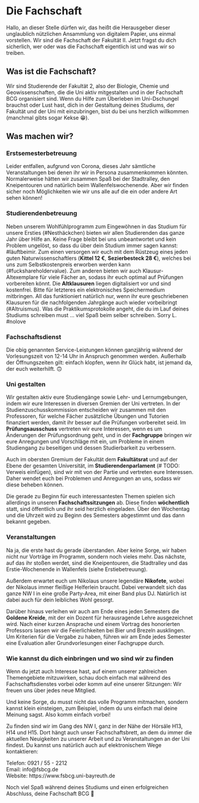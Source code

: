 # Die Fachschaft
Hallo, an dieser Stelle dürfen wir, das heißt die Herausgeber dieser unglaublich nützlichen Ansammlung von digitalem Papier, uns einmal vorstellen.
Wir sind die Fachschaft der Fakultät II. Jetzt fragst du dich sicherlich, wer oder was die Fachschaft eigentlich ist und was wir so treiben.

## Was ist die Fachschaft?

Wir sind Studierende der Fakultät 2, also der Biologie, Chemie und Geowissenschaften, die die Uni aktiv mitgestalten und in der Fachschaft BCG organisiert sind.
Wenn du Hilfe zum Überleben im Uni-Dschungel brauchst oder Lust hast, dich in der Gestaltung deines Studiums, der Fakultät und der Uni mit einzubringen, bist du bei uns herzlich willkommen (manchmal gibts sogar Kekse 😁).

## Was machen wir?

### Erstsemesterbetreuung {-}

Leider entfallen, aufgrund von Corona, dieses Jahr sämtliche Veranstaltungen bei denen ihr wir in Persona zusammenkommen könnten.
Normalerweise hätten wir zusammen Spaß bei der Stadtralley, den Kneipentouren und natürlich beim Wallenfelswochenende.
Aber wir finden sicher noch Möglichkeiten wie wir uns alle auf die ein oder andere Art sehen können!

### Studierendenbetreuung {-}

Neben unserem Wohlfühlprogramm zum Eingewöhnen in das Studium für unsere Ersties (#Nesthäckchen) bieten wir allen Studierenden das ganze Jahr über Hilfe an.
Keine Frage bleibt bei uns unbeantwortet und kein Problem ungelöst, so dass du über dein Studium immer sagen kannst: #läuftbeimir.
Zum einen versorgen wir euch mit dem Rüstzeug eines jeden guten Naturwissenschaftlers (**Kittel 12 €**, **Sezierbesteck 28 €**), welches bei uns zum Selbstkostenpreis erworben werden kann (#fuckshareholdervalue).
Zum anderen bieten wir auch Klausur-Altexemplare für viele Fächer an, sodass ihr euch optimal auf Prüfungen vorbereiten könnt. Die **Altklausuren** liegen digitalisiert vor und sind kostenfrei.
Bitte für letzteres ein elektronisches Speichermedium mitbringen. All das funktioniert natürlich nur, wenn ihr eure geschriebenen Klausuren für die nachfolgenden Jahrgänge auch wieder vorbeibringt (#Altruismus).
Was die Praktikumsprotokolle angeht, die du im Lauf deines Studiums schreiben must ... viel Spaß beim selber schreiben. Sorry L. #nolove

### Fachschaftsdienst {-}

Die obig genannten Service-Leistungen können ganzjährig während der Vorlesungszeit von 12-14 Uhr in Anspruch genommen werden.
Außerhalb der Öffnungszeiten gilt: einfach klopfen, wenn ihr Glück habt, ist jemand da, der euch weiterhilft. 🙃

### Uni gestalten {-}

Wir gestalten aktiv eure Studiengänge sowie Lehr- und Lernumgebungen, indem wir eure Interessen in diversen Gremien der Uni vertreten.
In der Studienzuschusskommission entscheiden wir zusammen mit den Professoren, für welche Fächer zusätzliche Übungen und Tutorien finanziert werden, damit ihr besser auf die Prüfungen vorbereitet seid.
Im **Prüfungsausschuss** vertreten wir eure Interessen, wenn es um Änderungen der Prüfungsordnung geht, und in der **Fachgruppe** bringen wir eure Anregungen und Vorschläge mit ein,
um Probleme in einem Studiengang zu beseitigen und dessen Studierbarkeit zu verbessern.

Auch im obersten Gremium der Fakultät dem **Fakultätsrat** und auf der Ebene der gesamten Universität, im **Studierendenparlament** (# TODO: Verweis einfügen), sind wir mit von der Partie und vertreten eure Interessen.
Daher wendet euch bei Problemen und Anregungen an uns, sodass wir diese beheben können.

Die gerade zu Beginn für euch interessantesten Themen spielen sich allerdings in unseren **Fachschaftssitzungen** ab.
Diese finden **wöchentlich** statt, sind öffentlich und ihr seid herzlich eingeladen. Über den Wochentag und die Uhrzeit wird zu Beginn des Semesters abgestimmt und das dann bekannt gegeben.

### Veranstaltungen {-}

Na ja, die erste hast du gerade überstanden. Aber keine Sorge, wir haben nicht nur Vorträge im Programm, sondern noch vieles mehr.
Das nächste, auf das ihr stoßen werdet, sind die Kneipentouren, die Stadtralley und das Erstie-Wochenende in Wallenfels (siehe Erstiebetreuung).

Außerdem erwartet euch um Nikolaus unsere legendäre **Nikofete**, wobei der Nikolaus immer fleißige Helferlein braucht.
Dabei verwandelt sich das ganze NW I in eine große Party-Area, mit einer Band plus DJ. Natürlich ist dabei auch für dein leibliches Wohl gesorgt.

Darüber hinaus verleihen wir auch am Ende eines jeden Semesters die **Goldene Kreide**, mit der ein Dozent für herausragende Lehre ausgezeichnet wird.
Nach einer kurzen Ansprache und einem Vortrag des honorierten Professors lassen wir die Feierlichkeiten bei Bier und Brezeln ausklingen.
Um Kriterien für die Vergabe zu haben, führen wir am Ende jedes Semester eine Evaluation aller Grundvorlesungen einer Fachgruppe durch.

### Wie kannst du dich einbringen und wo sind wir zu finden {-}

Wenn du jetzt auch Interesse hast, auf einem unserer zahlreichen Themengebiete mitzuwirken, schau doch einfach mal während des Fachschaftsdienstes vorbei oder komm auf eine unserer Sitzungen:
Wir freuen uns über jedes neue Mitglied.

Und keine Sorge, du musst nicht das volle Programm mitmachen, sondern kannst klein einsteigen, zum Beispiel, indem du uns einfach mal deine Meinung sagst. Also komm einfach vorbei!

Zu finden sind wir im Gang des NW I, ganz in der Nähe der Hörsäle H13, H14 und H15.
Dort hängt auch unser Fachschaftsbrett, an dem du immer die aktuellen Neuigkeiten zu unserer Arbeit und zu Veranstaltungen an der Uni findest. Du kannst uns natürlich auch auf elektronischem Wege kontaktieren:

Telefon: 0921 / 55 - 2212<br>
Email: info@fsbcg.de<br>
Website: https://www.fsbcg.uni-bayreuth.de

Noch viel Spaß während deines Studiums und einen erfolgreichen Abschluss, deine Fachschaft BCG 💚